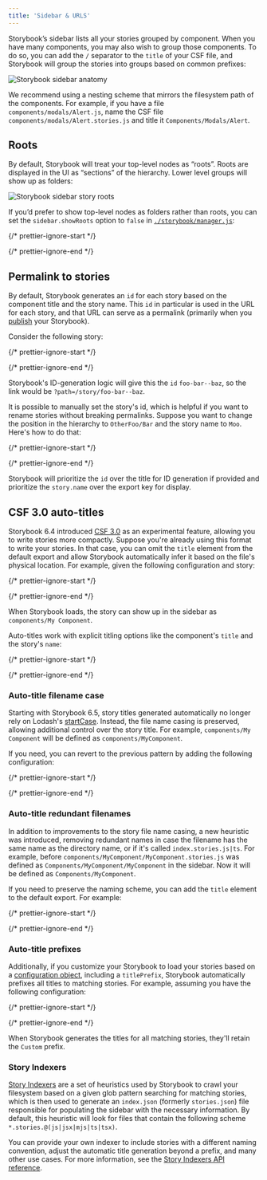 ```yaml
---
title: 'Sidebar & URLS'
---
```


<YouTubeCallout id="zrdcCSTGo4A" title="How to Configure the Sidebar" />

Storybook’s sidebar lists all your stories grouped by component. When you have many components, you may also wish to group those components. To do so, you can add the `/` separator to the `title` of your CSF file, and Storybook will group the stories into groups based on common prefixes:

![Storybook sidebar anatomy](./sidebar-anatomy.png)

We recommend using a nesting scheme that mirrors the filesystem path of the components. For example, if you have a file `components/modals/Alert.js`, name the CSF file `components/modals/Alert.stories.js` and title it `Components/Modals/Alert`.

## Roots

By default, Storybook will treat your top-level nodes as “roots”. Roots are displayed in the UI as “sections” of the hierarchy. Lower level groups will show up as folders:

![Storybook sidebar story roots](./sidebar-roots.png)

If you’d prefer to show top-level nodes as folders rather than roots, you can set the `sidebar.showRoots` option to `false` in [`./storybook/manager.js`](./features-and-behavior.mdx):

{/* prettier-ignore-start */}

<CodeSnippets path="storybook-manager-disable-roots.md" />

{/* prettier-ignore-end */}

## Permalink to stories

By default, Storybook generates an `id` for each story based on the component title and the story name. This `id` in particular is used in the URL for each story, and that URL can serve as a permalink (primarily when you [publish](../sharing/publish-storybook.mdx) your Storybook).

Consider the following story:

{/* prettier-ignore-start */}

<CodeSnippets path="foo-bar-baz-story.md" usesCsf3 csf2Path="configure/sidebar-and-urls#snippet-foo-bar-baz-story" />

{/* prettier-ignore-end */}

Storybook's ID-generation logic will give this the `id` `foo-bar--baz`, so the link would be `?path=/story/foo-bar--baz`.

It is possible to manually set the story's id, which is helpful if you want to rename stories without breaking permalinks. Suppose you want to change the position in the hierarchy to `OtherFoo/Bar` and the story name to `Moo`. Here's how to do that:

{/* prettier-ignore-start */}

<CodeSnippets path="other-foo-bar-story.md" usesCsf3 csf2Path="configure/sidebar-and-urls#snippet-other-foo-bar-story" />

{/* prettier-ignore-end */}

Storybook will prioritize the `id` over the title for ID generation if provided and prioritize the `story.name` over the export key for display.

## CSF 3.0 auto-titles

Storybook 6.4 introduced [CSF 3.0](https://storybook.js.org/blog/component-story-format-3-0/) as an experimental feature, allowing you to write stories more compactly. Suppose you're already using this format to write your stories. In that case, you can omit the `title` element from the default export and allow Storybook automatically infer it based on the file's physical location. For example, given the following configuration and story:

{/* prettier-ignore-start */}

<CodeSnippets path="storybook-main-configuration-src-dir.md" />

{/* prettier-ignore-end */}

When Storybook loads, the story can show up in the sidebar as `components/My Component`.

Auto-titles work with explicit titling options like the component's `title` and the story's `name`:

{/* prettier-ignore-start */}

<CodeSnippets path="csf-3-example-title.md" />

{/* prettier-ignore-end */}

### Auto-title filename case

Starting with Storybook 6.5, story titles generated automatically no longer rely on Lodash's [startCase](https://lodash.com/docs/#startCase).
Instead, the file name casing is preserved, allowing additional control over the story title. For example, `components/My Component` will be defined as `components/MyComponent`.

If you need, you can revert to the previous pattern by adding the following configuration:

{/* prettier-ignore-start */}

<CodeSnippets path="storybook-manager-render-label-stories.md" />

{/* prettier-ignore-end */}

### Auto-title redundant filenames

In addition to improvements to the story file name casing, a new heuristic was introduced, removing redundant names in case the filename has the same name as the directory name, or if it's called `index.stories.js|ts`. For example, before `components/MyComponent/MyComponent.stories.js` was defined as `Components/MyComponent/MyComponent` in the sidebar. Now it will be defined as `Components/MyComponent`.

If you need to preserve the naming scheme, you can add the `title` element to the default export. For example:

{/* prettier-ignore-start */}

<CodeSnippets path="storybook-csf-3-auto-title-redundant.md" usesCsf3 />

{/* prettier-ignore-end */}

### Auto-title prefixes

Additionally, if you customize your Storybook to load your stories based on a [configuration object](./index.mdx#with-a-configuration-object), including a `titlePrefix`, Storybook automatically prefixes all titles to matching stories. For example, assuming you have the following configuration:

{/* prettier-ignore-start */}

<CodeSnippets path="storybook-main-auto-title-custom.md" />

{/* prettier-ignore-end */}

When Storybook generates the titles for all matching stories, they'll retain the `Custom` prefix.

### Story Indexers

[Story Indexers](../api/main-config-indexers.mdx) are a set of heuristics used by Storybook to crawl your filesystem based on a given glob pattern searching for matching stories, which is then used to generate an `index.json` (formerly `stories.json`) file responsible for populating the sidebar with the necessary information. By default, this heuristic will look for files that contain the following scheme `*.stories.@(js|jsx|mjs|ts|tsx)`.

You can provide your own indexer to include stories with a different naming convention, adjust the automatic title generation beyond a prefix, and many other use cases. For more information, see the [Story Indexers API reference](../api/main-config-indexers.mdx).
